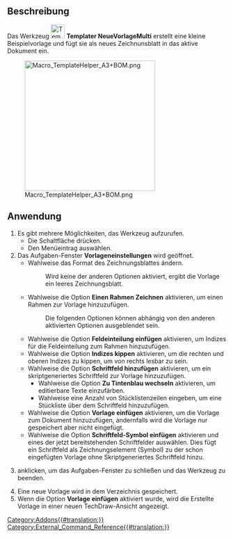 {{UnfinishedDocu}}
<languages/>

{{Docnav/de
|[[Templater_ToleranceFrame/de|Toleranzrahmen]]
|[[Templater_NewTemplateWiki/de|NeueVorlageWiki]]
|[[Templater_Workbench/de|Templater]]
|IconL=Templater_ToleranceFrame.svg
|IconR=Templater_NewTemplateWiki.svg
|IconC=Templater_workbench_icon.svg
}}

{{GuiCommand/de
|Name=Templater NewTemplateMulti
|Name/de=Templater NeueVorlageMulti
|MenuLocation=Templater → Neue Vorlage Multi
|Workbenches=[[Templater_Workbench/de|Templater]]
|Shortcut=
}}

<span id="Description"></span>
==Beschreibung==

Das Werkzeug [[Image:Templater_NewTemplateMulti.svg|32px]] '''Templater NeueVorlageMulti''' erstellt eine kleine Beispielvorlage und fügt sie als neues Zeichnunsblatt in das aktive Dokument ein.

[[Image:Macro_TemplateHelper_A3+BOM.png|300px]]

{{Caption|Zeichnungsblatt mit einer generierten Vorlage, ISO A3 + Stückliste<br>(Abbildung ausgeliehen von der Seite Macro TemplateHelper)}}

<span id="Usage"></span>
==Anwendung==

# Es gibt mehrere Möglichkeiten, das Werkzeug aufzurufen.
#* Die Schaltfläche {{Button|New Template Multi}} drücken.
#* Den Menüeintrag {{MenuCommand|Templater → Neue Vorlage Multi}} auswählen.
# Das Aufgaben-Fenster '''Vorlageneinstellungen''' wird geöffnet.
#* Wahlweise das Format des Zeichnungsblattes ändern.
#*: Wird keine der anderen Optionen aktiviert, ergibt die Vorlage ein leeres Zeichnungsblatt.
#* Wahlweise die Option '''Einen Rahmen Zeichnen''' aktivieren, um einen Rahmen zur Vorlage hinzuzufügen.
#*: Die folgenden Optionen können abhängig von den anderen aktivierten Optionen ausgeblendet sein.
#* Wahlweise die Option '''Feldeinteilung einfügen''' aktivieren, um Indizes für die Feldeinteilung zum Rahmen hinzuzufügen.
#* Wahlweise die Option '''Indizes kippen''' aktivieren, um die rechten und oberen Indizes zu kippen, um von rechts lesbar zu sein.
#* Wahlweise die Option '''Schriftfeld hinzufügen''' aktivieren, um ein skriptgeneriertes Schriftfeld zur Vorlage hinzuzufügen.
#** Wahlweise die Option '''Zu Tintenblau wechseln''' aktivieren, um editierbare Texte einzufärben.
#** Wahlweise eine Anzahl von Stücklistenzeilen eingeben, um eine Stückliste über dem Schriftfeld hinzuzufügen.
#* Wahlweise die Option '''Vorlage einfügen''' aktivieren, um die Vorlage zum Dokument hinzuzufügen, andernfalls wird die Vorlage nur gespeichert aber nicht eingefügt.
#* Wahlweise die Option '''Schriftfeld-Symbol einfügen''' aktivieren und eines der jetzt bereitstehenden Schriftfelder auswählen. Dies fügt ein Schriftfeld als Zeichnungselement (Symbol) zu der schon eingefügten Vorlage ohne Skriptgeneriertes Schriftfeld hinzu.
# {{Button|Ok}} anklicken, um das Aufgaben-Fenster zu schließen und das Werkzeug zu beenden.
# Eine neue Vorlage wird in dem Verzeichnis {{MenuCommand|.../Mod/Templater/Resources}} gespeichert.
# Wenn die Option '''Vorlage einfügen''' aktiviert wurde, wird die Erstellte Vorlage in einer neuen TechDraw-Ansicht angezeigt.


{{Docnav/de
|[[Templater_ToleranceFrame/de|Toleranzrahmen]]
|[[Templater_NewTemplateWiki/de|NeueVorlageWiki]]
|[[Templater_Workbench/de|Templater]]
|IconL=Templater_ToleranceFrame.svg
|IconR=Templater_NewTemplateWiki.svg
|IconC=Templater_workbench_icon.svg
}}

[[Category:Addons{{#translation:}}]]
[[Category:External_Command_Reference{{#translation:}}]]
